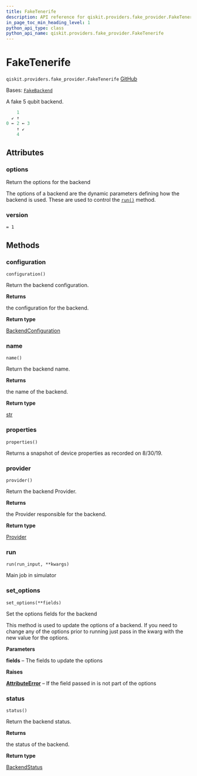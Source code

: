 ```yaml
---
title: FakeTenerife
description: API reference for qiskit.providers.fake_provider.FakeTenerife
in_page_toc_min_heading_level: 1
python_api_type: class
python_api_name: qiskit.providers.fake_provider.FakeTenerife
---
```


# FakeTenerife

<span id="qiskit.providers.fake_provider.FakeTenerife" />

`qiskit.providers.fake_provider.FakeTenerife` [GitHub](https://github.com/qiskit/qiskit/tree/stable/0.45/qiskit/providers/fake_provider/backends/tenerife/fake_tenerife.py "view source code")

Bases: [`FakeBackend`](providers_fake_provider#qiskit.providers.fake_provider.FakeBackend "qiskit.providers.fake_provider.fake_backend.FakeBackend")

A fake 5 qubit backend.

```python
    1
  ↙ ↑
0 ← 2 ← 3
    ↑ ↙
    4
```

## Attributes

<span id="qiskit.providers.fake_provider.FakeTenerife.options" />

### options

Return the options for the backend

The options of a backend are the dynamic parameters defining how the backend is used. These are used to control the [`run()`](#qiskit.providers.fake_provider.FakeTenerife.run "qiskit.providers.fake_provider.FakeTenerife.run") method.

<span id="qiskit.providers.fake_provider.FakeTenerife.version" />

### version

`= 1`

## Methods

### configuration

<span id="qiskit.providers.fake_provider.FakeTenerife.configuration" />

`configuration()`

Return the backend configuration.

**Returns**

the configuration for the backend.

**Return type**

[BackendConfiguration](qiskit.providers.models.BackendConfiguration "qiskit.providers.models.BackendConfiguration")

### name

<span id="qiskit.providers.fake_provider.FakeTenerife.name" />

`name()`

Return the backend name.

**Returns**

the name of the backend.

**Return type**

[str](https://docs.python.org/3/library/stdtypes.html#str "(in Python v3.12)")

### properties

<span id="qiskit.providers.fake_provider.FakeTenerife.properties" />

`properties()`

Returns a snapshot of device properties as recorded on 8/30/19.

### provider

<span id="qiskit.providers.fake_provider.FakeTenerife.provider" />

`provider()`

Return the backend Provider.

**Returns**

the Provider responsible for the backend.

**Return type**

[Provider](qiskit.providers.Provider "qiskit.providers.Provider")

### run

<span id="qiskit.providers.fake_provider.FakeTenerife.run" />

`run(run_input, **kwargs)`

Main job in simulator

### set\_options

<span id="qiskit.providers.fake_provider.FakeTenerife.set_options" />

`set_options(**fields)`

Set the options fields for the backend

This method is used to update the options of a backend. If you need to change any of the options prior to running just pass in the kwarg with the new value for the options.

**Parameters**

**fields** – The fields to update the options

**Raises**

[**AttributeError**](https://docs.python.org/3/library/exceptions.html#AttributeError "(in Python v3.12)") – If the field passed in is not part of the options

### status

<span id="qiskit.providers.fake_provider.FakeTenerife.status" />

`status()`

Return the backend status.

**Returns**

the status of the backend.

**Return type**

[BackendStatus](qiskit.providers.models.BackendStatus "qiskit.providers.models.BackendStatus")

